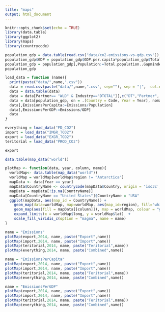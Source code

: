 ```yaml
---
title: "maps"
output: html_document
---
```


```r
knitr::opts_chunk$set(echo = TRUE)
library(data.table)
library(ggplot2)
library(maps)
library(countrycode)
```

```r
population_gdp = data.table(read.csv("data/co2-emissions-vs-gdp.csv"))
population_gdp$GDP = population_gdp$GDP.per.capita*population_gdp$Total.population..Gapminder..HYDE...UN.
population_gdp = population_gdp[,Population:=Total.population..Gapminder..HYDE...UN.][!is.na(Code) & !is.na(Population) & !is.na(GDP),.(Code,Population,GDP, Year)]
population_gdp

```


```r
load_data = function (name){
  print(paste("data/",name,".csv"))
  data = read.csv(paste("data/",name,".csv", sep=""), sep = "|",  col.names = c("DT", "Country", "Partner", "Industry", "Year", "Emissions"))
  data = data.table(data)
  data = data[Partner== "WLD" & Industry=="DTOTAL"][,c("DT","Partner", "Industry"):=NULL]
  data = data[population_gdp, on = .(Country = Code, Year = Year), nomatch=0]
  data[,EmissionsPerCapita:=Emissions/Population]
  data[,EmissionsPerGDP:=Emissions/GDP]
  data
}
```

```r
everything = load_data("FD_CO2")
import = load_data("IMGR_TCO2")
export = load_data("EXGR_TCO2")
teritorial = load_data("PROD_CO2")
```
```r
export
```

```r
data.table(map_data("world"))
```




```r
plotMap <- function(data, year, column, name){
  worldMap<- data.table(map_data("world"))
  worldMap = worldMap[worldMap$region != "Antarctica"]
  mapData <- data[Year == year]
  mapData$CountryName <- countrycode(mapData$Country, origin = 'iso3c', destination = 'country.name')
  mapData = mapData[!is.na(CountryName)]
  mapData[CountryName == "United States"]$CountryName = "USA"
  ggplot(mapData, aes(map_id = CountryName)) +
    geom_map(data=worldMap, map=worldMap, aes(map_id=region), fill="white", color="#7f7f7f", size=0.5) +
    geom_map(aes(fill = mapData[[column]]), map = worldMap, colour = "gray") +
    expand_limits(x = worldMap$long, y = worldMap$lat)  +
    scale_fill_viridis_c(option = "magma", name = name) 
}
```


```r
name = "Emissions"
plotMap(export,2014, name, paste("Export",name))
plotMap(import,2014, name, paste("Import",name))
plotMap(teritorial,2014, name, paste("Teritorial",name))
plotMap(everything,2014, name, paste("Combined",name))
```


```r
name = "EmissionsPerCapita"
plotMap(export,2014, name, paste("Export",name))
plotMap(import,2014, name, paste("Import",name))
plotMap(teritorial,2014, name, paste("Teritorial",name))
plotMap(everything,2014, name, paste("Combined",name))
```



```r
name = "EmissionsPerGDP"
plotMap(export,2014, name, paste("Export",name))
plotMap(import,2014, name, paste("Import",name))
plotMap(teritorial,2014, name, paste("Teritorial",name))
plotMap(everything,2014, name, paste("Combined",name))
```


